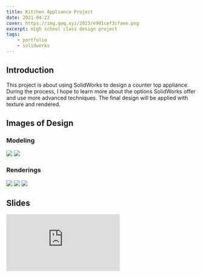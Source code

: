 ```yaml
---
title: Kitchen Appliance Project
date: 2021-04-22
cover: https://img.qwq.xyz/2023/e901cef3cfaee.png
excerpt: High school class design project
tags:
    - portfolio
    - solidworks
---
```


## Introduction
This project is about using SolidWorks to design a counter top appliance. During the process, I hope to learn more about the options SolidWorks offer and use more advanced techniques. The final design will be applied with texture and rendered.

## Images of Design
### Modeling
![](https://img.qwq.xyz/2021/8ea465ee59c23.png)
![](https://img.qwq.xyz/2021/8792cf0860aa0.png)
### Renderings
![](https://img.qwq.xyz/2021/55bd537bb0236.png)
![](https://img.qwq.xyz/2021/f5119a7322df0.png)
![](https://img.qwq.xyz/2021/252c2c981d073.png)


## Slides
<iframe src="https://docs.google.com/presentation/d/e/2PACX-1vSwE90akL_IPtp3kRvDAYVZq65r2eonhKBBhycP06TSOYC_rEcTanoyzfZwNte0P83pWLFm_8hhAdPq/embed?start=false&loop=true&delayms=5000" frameBorder="0" allowfullscreen="true" mozallowfullscreen="true" webkitallowfullscreen="true" style={{height: "33em", width: "100%"}}></iframe>
